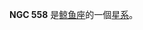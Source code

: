 {{NGCInfoBox
|NGCID=NGC 558
|發現者=德亞瑞司特|發現日期=1864年2月1日|其他編號=ZWG 385.143,NPM1G -02.0039 DRCG 7-5|曆元=J2000.0|赤經=1時27分16.1秒
|赤緯=-1°58'14"
|星座=鲸鱼座|星體=星系|星等=14|表面亮度=11.3|藍等=15}}

'''NGC 558''' 是[[鲸鱼座|鲸鱼座]]的一個[[星系|星系]]。

{{NGCReference|558}}
{{Catalogs|NGC=558}}

{{Galaxy-stub}}